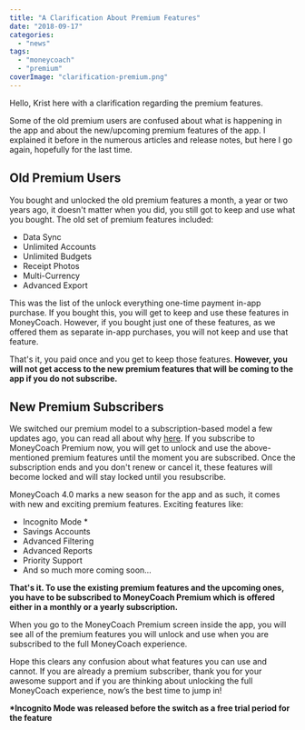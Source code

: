 ```yaml
---
title: "A Clarification About Premium Features"
date: "2018-09-17"
categories: 
  - "news"
tags: 
  - "moneycoach"
  - "premium"
coverImage: "clarification-premium.png"
---
```


Hello, Krist here with a clarification regarding the premium features.

Some of the old premium users are confused about what is happening in the app and about the new/upcoming premium features of the app. I explained it before in the numerous articles and release notes, but here I go again, hopefully for the last time.

## Old Premium Users

You bought and unlocked the old premium features a month, a year or two years ago, it doesn't matter when you did, you still got to keep and use what you bought. The old set of premium features included:

- Data Sync
- Unlimited Accounts
- Unlimited Budgets
- Receipt Photos
- Multi-Currency
- Advanced Export

This was the list of the unlock everything one-time payment in-app purchase. If you bought this, you will get to keep and use these features in MoneyCoach. However, if you bought just one of these features, as we offered them as separate in-app purchases, you will not keep and use that feature.

That's it, you paid once and you get to keep those features. **However, you will not get access to the new premium features that will be coming to the app if you do not subscribe.**

## New Premium Subscribers

We switched our premium model to a subscription-based model a few updates ago, you can read all about why [here](/why-moneycoach-switches-to-subscription/). If you subscribe to MoneyCoach Premium now, you will get to unlock and use the above-mentioned premium features until the moment you are subscribed. Once the subscription ends and you don't renew or cancel it, these features will become locked and will stay locked until you resubscribe.

MoneyCoach 4.0 marks a new season for the app and as such, it comes with new and exciting premium features. Exciting features like:

- Incognito Mode \*
- Savings Accounts
- Advanced Filtering
- Advanced Reports
- Priority Support
- And so much more coming soon...

**That's it. To use the existing premium features and the upcoming ones, you have to be subscribed to MoneyCoach Premium which is offered either in a monthly or a yearly subscription.**

When you go to the MoneyCoach Premium screen inside the app, you will see all of the premium features you will unlock and use when you are subscribed to the full MoneyCoach experience.

Hope this clears any confusion about what features you can use and cannot. If you are already a premium subscriber, thank you for your awesome support and if you are thinking about unlocking the full MoneyCoach experience, now’s the best time to jump in! 

**\*Incognito Mode was released before the switch as a free trial period for the feature**
